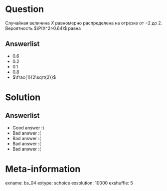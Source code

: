 Question
========

Случайная величина $X$ равномерно распределена на отрезке от $-2$ до $2$. Вероятность $\P(X^2>0.64)$ равна


Answerlist
----------
*  $0.6$
*  $0.2$
*  $0.1$
*  $0.8$
*  $\frac{1}{2\sqrt{2}}$

Solution
========

Answerlist
----------
*  Good answer :)
*  Bad answer :(
*  Bad answer :(
*  Bad answer :(
*  Bad answer :(

Meta-information
================
exname: bs_04
extype: schoice
exsolution: 10000
exshuffle: 5
